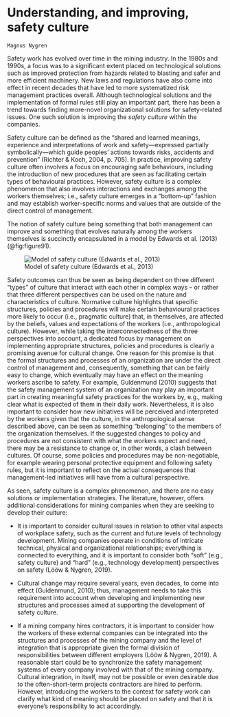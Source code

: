 # Understanding, and improving, safety culture # 

```block
Magnus Nygren
```

Safety work has evolved over time in the mining industry. In the 1980s and 1990s, a focus was to a significant extent placed on technological solutions such as improved protection from hazards related to blasting and safer and more efficient machinery. New laws and regulations have also come into effect in recent decades that have led to more systematized risk management practices overall. Although technological solutions and the implementation of formal rules still play an important part, there has been a trend towards finding more-novel organizational solutions for safety-related issues. One such solution is improving the *safety culture* within the companies.

Safety culture can be defined as the "shared and learned meanings, experience and interpretations of work and safety---expressed partially symbolically---which guide peoples' actions towards risks, accidents and prevention" (Richter & Koch, 2004, p. 705). In practice, improving safety culture often involves a focus on encouraging safe behaviours, including the introduction of new procedures that are seen as facilitating certain types of behavioural practices. However, safety culture is a complex phenomenon that also involves interactions and exchanges among the workers themselves; i.e., safety culture emerges in a "bottom-up" fashion and may establish worker-specific norms and values that are outside of the direct control of management.

The notion of safety culture being something that both management can improve and something that evolves naturally among the workers themselves is succinctly encapsulated in a model by Edwards et al. (2013) (@fig:figure91).

![Model of safety culture (Edwards et al., 2013)](./media/10-understanding-and-improving-safety-culture/media/image1.png){#fig:figure91}



Safety outcomes can thus be seen as being dependent on three different "types" of culture that interact with each other in complex ways -- or rather that three different perspectives can be used on the nature and characteristics of culture. Normative culture highlights that specific structures, policies and procedures will make certain behavioural practices more likely to occur (i.e., pragmatic culture) that, in themselves, are affected by the beliefs, values and expectations of the workers (i.e., anthropological culture). However, while taking the interconnectedness of the three perspectives into account, a dedicated focus by management on implementing appropriate structures, policies and procedures is clearly a promising avenue for cultural change. One reason for this promise is that the formal structures and processes of an organization are under the direct control of management and, consequently, something that can be fairly easy to change, which eventually may have an effect on the meaning workers ascribe to safety. For example, Guldenmund (2010) suggests that the safety management system of an organization may play an important part in creating meaningful safety practices for the workers by, e.g., making clear what is expected of them in their daily work. Nevertheless, it is also important to consider how new initiatives will be perceived and interpreted by the workers given that the culture, in the anthropological sense described above, can be seen as something "belonging" to the members of the organization themselves. If the suggested changes to policy and procedures are not consistent with what the workers expect and need, there may be a resistance to change or, in other words, a clash between cultures. Of course, some policies and procedures may be non-negotiable, for example wearing personal protective equipment and following safety rules, but it is important to reflect on the actual consequences that management-led initiatives will have from a cultural perspective.

As seen, safety culture is a complex phenomenon, and there are no easy solutions or implementation strategies. The literature, however, offers additional considerations for mining companies when they are seeking to develop their culture:

-   It is important to consider cultural issues in relation to other vital aspects of workplace safety, such as the current and future levels of technology development. Mining companies operate in conditions of intricate technical, physical and organizational relationships; everything is connected to everything, and it is important to consider both "soft" (e.g., safety culture) and "hard" (e.g., technology development) perspectives on safety (Lööw & Nygren, 2019).

-   Cultural change may require several years, even decades, to come into effect (Guldenmund, 2010); thus, management needs to take this requirement into account when developing and implementing new structures and processes aimed at supporting the development of safety culture.

-   If a mining company hires contractors, it is important to consider how the workers of these external companies can be integrated into the structures and processes of the mining company and the level of integration that is appropriate given the formal division of responsibilities between different employers (Lööw & Nygren, 2019). A reasonable start could be to synchronize the safety management systems of every company involved with that of the mining company. Cultural integration, in itself, may not be possible or even desirable due to the often-short-term projects contractors are hired to perform. However, introducing the workers to the context for safety work can clarify what kind of meaning should be placed on safety and that it is everyone's responsibility to act accordingly.
